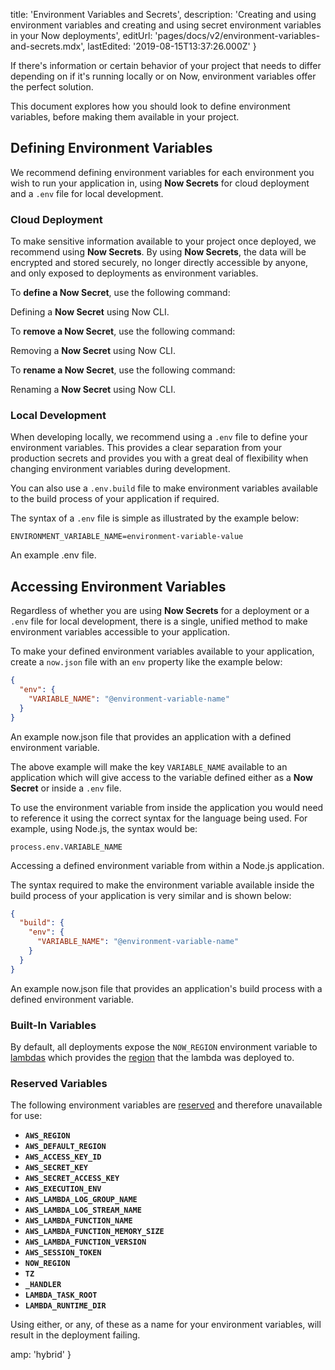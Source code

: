 
  title: 'Environment Variables and Secrets',
  description:
    'Creating and using environment variables and creating and using secret environment variables in your Now deployments',
  editUrl: 'pages/docs/v2/environment-variables-and-secrets.mdx',
  lastEdited: '2019-08-15T13:37:26.000Z'
}

If there's information or certain behavior of your project that needs to differ depending on if it's running locally or on Now, environment variables offer the perfect solution.

This document explores how you should look to define environment variables, before making them available in your project.

## Defining Environment Variables

We recommend defining environment variables for each environment you wish to run your application in, using **Now Secrets** for cloud deployment and a `.env` file for local development.

### Cloud Deployment

To make sensitive information available to your project once deployed, we recommend using **Now Secrets**. By using **Now Secrets**, the data will be encrypted and stored securely, no longer directly accessible by anyone, and only exposed to deployments as environment variables.

To **define a Now Secret**, use the following command:

<Snippet dark text="now secrets add <secret-name> <secret-value>" />
<Caption>Defining a <b>Now Secret</b> using <GenericLink href="/now">Now CLI</GenericLink>.</Caption>

To **remove a Now Secret**, use the following command:

<Snippet dark text="now secrets rm <secret-name>" />
<Caption>Removing a <b>Now Secret</b> using <GenericLink href="/now">Now CLI</GenericLink>.</Caption>

To **rename a Now Secret**, use the following command:

<Snippet dark text="now secrets rename <secret-name> <new-name>" />
<Caption>Renaming a <b>Now Secret</b> using <GenericLink href="/now">Now CLI</GenericLink>.</Caption>

### Local Development

When developing locally, we recommend using a `.env` file to define your environment variables. This provides a clear separation from your production secrets and provides you with a great deal of flexibility when changing environment variables during development.

You can also use a `.env.build` file to make environment variables available to the build process of your application if required.

The syntax of a `.env` file is simple as illustrated by the example below:

```
ENVIRONMENT_VARIABLE_NAME=environment-variable-value
```

<Caption>
  An example <InlineCode>.env</InlineCode> file.
</Caption>

## Accessing Environment Variables

Regardless of whether you are using **Now Secrets** for a deployment or a `.env` file for local development, there is a single, unified method to make environment variables accessible to your application.

To make your defined environment variables available to your application, create a `now.json` file with an `env` property like the example below:

```json
{
  "env": {
    "VARIABLE_NAME": "@environment-variable-name"
  }
}
```

<Caption>
  An example <InlineCode>now.json</InlineCode> file that provides an application
  with a defined environment variable.
</Caption>

The above example will make the key `VARIABLE_NAME` available to an application which will give access to the variable defined either as a **Now Secret** or inside a `.env` file.

To use the environment variable from inside the application you would need to reference it using the correct syntax for the language being used. For example, using Node.js, the syntax would be:

```
process.env.VARIABLE_NAME
```

<Caption>
  Accessing a defined environment variable from within a Node.js application.
</Caption>

The syntax required to make the environment variable available inside the build process of your application is very similar and is shown below:

```json
{
  "build": {
    "env": {
      "VARIABLE_NAME": "@environment-variable-name"
    }
  }
}
```

<Caption>
  An example <InlineCode>now.json</InlineCode> file that provides an
  application's build process with a defined environment variable.
</Caption>

### Built-In Variables

By default, all deployments expose the `NOW_REGION` environment variable to [lambdas](/docs/v2/advanced/concepts/lambdas) which provides the [region](/docs/v2/advanced/platform/regions-and-providers/) that the lambda was deployed to.

### Reserved Variables

The following environment variables are [reserved](https://docs.aws.amazon.com/lambda/latest/dg/current-supported-versions.html#lambda-environment-variables) and therefore unavailable for use:

- **`AWS_REGION`**
- **`AWS_DEFAULT_REGION`**
- **`AWS_ACCESS_KEY_ID`**
- **`AWS_SECRET_KEY`**
- **`AWS_SECRET_ACCESS_KEY`**
- **`AWS_EXECUTION_ENV`**
- **`AWS_LAMBDA_LOG_GROUP_NAME`**
- **`AWS_LAMBDA_LOG_STREAM_NAME`**
- **`AWS_LAMBDA_FUNCTION_NAME`**
- **`AWS_LAMBDA_FUNCTION_MEMORY_SIZE`**
- **`AWS_LAMBDA_FUNCTION_VERSION`**
- **`AWS_SESSION_TOKEN`**
- **`NOW_REGION`**
- **`TZ`**
- **`_HANDLER`**
- **`LAMBDA_TASK_ROOT`**
- **`LAMBDA_RUNTIME_DIR`**

Using either, or any, of these as a name for your environment variables, will result in the deployment failing.


  amp: 'hybrid'
}
